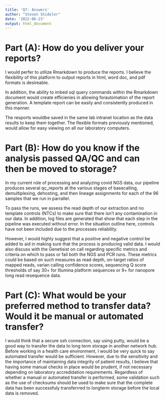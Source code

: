 ```yaml
---
title: 'Q7: Answers'
author: "Steven Shideler"
date: '2022-06-23'
output: html_document
---
```


# Part (A): How do you deliver your reports?

I would perfer to utilize Rmarkdown to produce the reports. I believe the flexibility of this 
platform to output reports in html, word doc, and pdf formats is desireable. 

In addition, the ability to imbed sql query commands within the Rmarkdown document would create efficienies in 
allowing forautomation of the report generation. A template report can be easily and consistently produced in this manner.

The resports wouldbe saved in the same lab intranet location as the data results to keep them together. The flexible 
formats previously mentioned, would allow for easy viewing on all our laboratory computers. 

# Part (B): How do you know if the analysis passed QA/QC and can then be moved to storage?

In my current role of processing and analyzing covid NGS data, our pipeline produces several qc_reports at the various stages of basecalling, demultiplexing, dehosting, and then lineage assignments for each of the 96 samples that we run in parrallel. 

To pass the runs, we assess the read depth of our extraction and no template controls (NTCs) to make sure that 
there isn't any contamination in our data. In addition, log files are generated that show that each step in the pipeline 
was executed without error. In the situation outline here, controls have not been included due to the processes reliability. 

However, I would highly suggest that a positive and negative control be added to aid in making sure that the process is producing valid data. 
I would also discuss with the Genetisist on call regarding specific metrics and criteria on which to pass or fail both the NGS and PCR runs. These metrics could be based on such measures as read depth, on-target ratios of mapped reads, varian calling confidence scores,
sequencing Q score thresholds of say 30+ for Illumina platform sequences or 9+ for nanopore long read resequence data. 

# Part (C): What would be your preferred method to transfer data? Would it be manual or automated transfer?

I would think that a secure ssh connection, say using putty, would be a good way to transfer the data to long term storage
in another network hub. Before working in a health care environment, I would be very quick to say automated transfer would be sufficient. However, due to the sensitivity and the importance of maintaining data integrity of patient results, I believe that having some manual
checks in place would be prudent, if not necessary depending on laboratory accredidation requirements. Regardless of whether a manual or automated transfer is performed, some validation such as the use of checksums should be used to make sure that the complete data has been successfuly transferrred to longterm storage before the local data is removed. 




